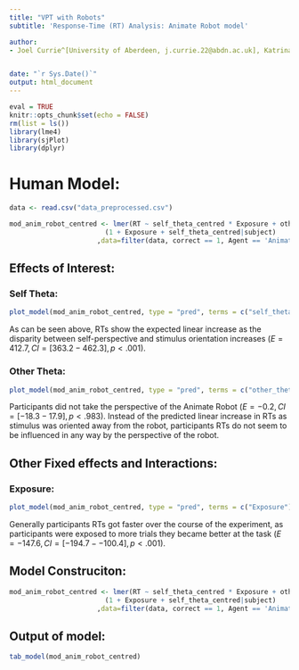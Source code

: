 ```yaml
---
title: "VPT with Robots"
subtitle: 'Response-Time (RT) Analysis: Animate Robot model'

author: 
- Joel Currie^[University of Aberdeen, j.currie.22@abdn.ac.uk], Katrina Louise McDonough^[University of East Anglia], Agnieszka Wykowska^[Istituto Italiano di Tecnologia], Maria Elena Giannaccini^[University of Aberdeen], Patric Bach^[University of Aberdeen]


date: "`r Sys.Date()`"
output: html_document
---
```


```r
eval = TRUE
knitr::opts_chunk$set(echo = FALSE)
rm(list = ls())
library(lme4)
library(sjPlot)
library(dplyr)
```


# Human Model:

```r
data <- read.csv("data_preprocessed.csv")

mod_anim_robot_centred <- lmer(RT ~ self_theta_centred * Exposure + other_theta_centred * Exposure + 
                        (1 + Exposure + self_theta_centred|subject) 
                      ,data=filter(data, correct == 1, Agent == 'Animate Robot'), control = lmerControl(optimizer = "bobyqa"))
```
## Effects of Interest:
### Self Theta:

```r
plot_model(mod_anim_robot_centred, type = "pred", terms = c("self_theta_centred"))
```

As can be seen above, RTs  show the expected linear increase as the disparity between self-perspective and stimulus orientation increases ($E = 412.7, CI = [363.2 - 462.3], p < .001$).

### Other Theta:

```r
plot_model(mod_anim_robot_centred, type = "pred", terms = c("other_theta_centred"))
```

Participants did not take the perspective of the Animate Robot ($E = -0.2, CI = [-18.3 - 17.9], p < .983$). Instead of the predicted linear increase in RTs as stimulus was oriented away from the robot, participants RTs do not seem to be influenced in any way by the perspective of the robot.

## Other Fixed effects and Interactions:
### Exposure:

```r
plot_model(mod_anim_robot_centred, type = "pred", terms = c("Exposure"))
```

Generally participants RTs got faster over the course of the experiment, as participants were exposed to more trials they became better at the task ($E = -147.6, CI = [-194.7 - -100.4], p < .001$).  


## Model Construciton:
```r
mod_anim_robot_centred <- lmer(RT ~ self_theta_centred * Exposure + other_theta_centred * Exposure + 
                        (1 + Exposure + self_theta_centred|subject) 
                      ,data=filter(data, correct == 1, Agent == 'Animate Robot'), control = lmerControl(optimizer = "bobyqa"))
```

## Output of model:
```r
tab_model(mod_anim_robot_centred)
```





